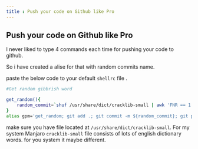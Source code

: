 ```yaml
---
title : Push your code on Github like Pro
---
```


## Push your code on Github like Pro

I never liked to type 4 commands each time for pushing your code to github. 

So i have created a alise for that with random commits name.

paste the below code to your default `shellrc` file .

```bash
#Get random gibbrish word

get_random(){
	random_commit=`shuf /usr/share/dict/cracklib-small | awk 'FNR == 1 { print $1 }'`
}
alias gpm='get_random; git add .; git commit -m ${random_commit}; git push origin main'
```

make sure you have file located at `/usr/share/dict/cracklib-small`. For my system Manjaro `cracklib-small` file consists of lots of english dictionary words.
for you system it maybe different.

